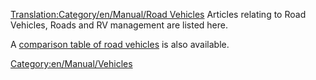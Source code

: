 [[Translation:Category/en/Manual/Road Vehicles]]
Articles relating to Road Vehicles, Roads and RV management are listed here.

A [[en/Manual/Base Set/Road Vehicles/Road vehicle comparison|comparison table of road vehicles]] is also available.

{{en/Catmore}}

[[Category:en/Manual/Vehicles]]